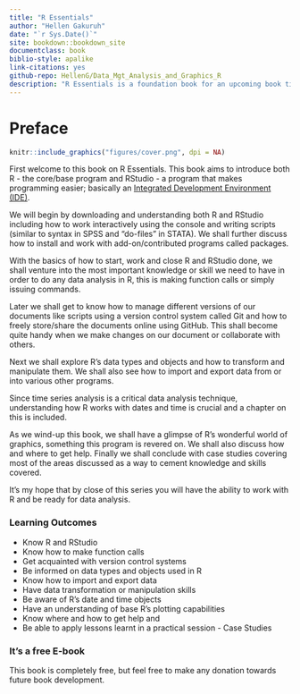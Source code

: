 ```yaml
--- 
title: "R Essentials"
author: "Hellen Gakuruh"
date: "`r Sys.Date()`"
site: bookdown::bookdown_site
documentclass: book
biblio-style: apalike
link-citations: yes
github-repo: HellenG/Data_Mgt_Analysis_and_Graphics_R
description: "R Essentials is a foundation book for an upcoming book titled 'Introduction to Data Analysis and Graphics using R'."
---
```


# Preface {-}

```r
knitr::include_graphics("figures/cover.png", dpi = NA)
```


First welcome to this book on R Essentials. This book aims to introduce both R - the core/base program and RStudio - a program that makes programming easier; basically an [Integrated Development Environment (IDE)](https://en.wikipedia.org/wiki/Integrated_development_environment).

We will begin by downloading and understanding both R and RStudio including how to work interactively using the console and writing scripts (similar to syntax in SPSS and "do-files" in STATA). We shall further discuss how to install and work with add-on/contributed programs called packages. 

With the basics of how to start, work and close R and RStudio done, we shall venture into the most important knowledge or skill we need to have in order to do any data analysis in R, this is making function calls or simply issuing commands.

Later we shall get to know how to manage different versions of our documents like scripts using a version control system called Git and how to freely store/share the documents online using GitHub. This shall become quite handy when we make changes on our document or collaborate with others.

Next we shall explore R's data types and objects and how to transform and manipulate them. We shall also see how to import and export data from or into various other programs. 

Since time series analysis is a critical data analysis technique, understanding how R works with dates and time is crucial and a chapter on this is included.

As we wind-up this book, we shall have a glimpse of R's wonderful world of graphics, something this program is revered on. We shall also discuss how and where to get help. Finally we shall conclude with case studies covering most of the areas discussed as a way to cement knowledge and skills covered. 

It's my hope that by close of this series you will have the ability to work with R and be ready for data analysis.

### Learning Outcomes {-}
  
* Know R and RStudio
* Know how to make function calls
* Get acquainted with version control systems 
* Be informed on data types and objects used in R
* Know how to import and export data
* Have data transformation or manipulation skills
* Be aware of R's date and time objects
* Have an understanding of base R's plotting capabilities
* Know where and how to get help and
* Be able to apply lessons learnt in a practical session - Case Studies

### It's a free E-book {-}

This book is completely free, but feel free to make any donation towards future book development.


